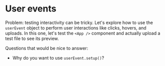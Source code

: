 # User events

Problem: testing interactivity can be tricky. Let's explore how to use the `userEvent` object to perform user interactions like clicks, hovers, and uploads. In this one, let's test the `<App />` component and actually upload a test file to see its preview.

Questions that would be nice to answer:

- Why do you want to use `userEvent.setup()`?
